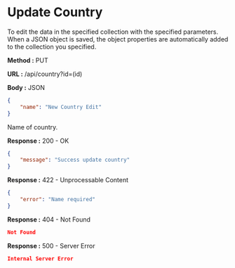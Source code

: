 
# Update Country

To edit the data in the specified collection with the specified parameters.
When a JSON object is saved, the object properties are automatically added to the collection you specified.

**Method :** <Badge variant="info">PUT</Badge>

**URL :** <Badge variant="dark">/api/country?id=(id)</Badge>

**Body :** <Badge variant="purple">JSON</Badge>

```json
{
	"name": "New Country Edit"
}
```

<Param name="name" type="string" required={true}>
	Name of country.
</Param>

**Response :** <BadgeOutline variant="success">200 - OK</BadgeOutline>

```json
{
	"message": "Success update country"
}
```

**Response :** <BadgeOutline variant="info">422 - Unprocessable Content</BadgeOutline>

```json
{
	"error": "Name required"
}
```

**Response :** <BadgeOutline variant="warning">404 - Not Found</BadgeOutline>

```json
Not Found
```

**Response :** <BadgeOutline variant="danger">500 - Server Error</BadgeOutline>

```json
Internal Server Error
```
